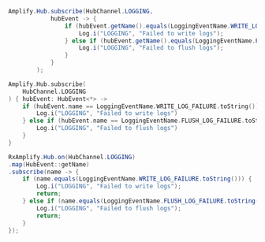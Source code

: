 <BlockSwitcher>
<Block name="Java">

```java
Amplify.Hub.subscribe(HubChannel.LOGGING,
            hubEvent -> {
                if (hubEvent.getName().equals(LoggingEventName.WRITE_LOG_FAILURE.toString())) {
                    Log.i("LOGGING", "Failed to write logs");
                } else if (hubEvent.getName().equals(LoggingEventName.FLUSH_LOG_FAILURE.toString())){
                    Log.i("LOGGING", "Failed to flush logs");
                }
            }
        );
```

</Block>
<Block name="Kotlin">

```kotlin
Amplify.Hub.subscribe(
    HubChannel.LOGGING
) { hubEvent: HubEvent<*> ->
    if (hubEvent.name == LoggingEventName.WRITE_LOG_FAILURE.toString()) {
        Log.i("LOGGING", "Failed to write logs")
    } else if (hubEvent.name == LoggingEventName.FLUSH_LOG_FAILURE.toString()) {
        Log.i("LOGGING", "Failed to flush logs")
    }
}
```

</Block>
<Block name="RxJava">

```java
RxAmplify.Hub.on(HubChannel.LOGGING)
.map(HubEvent::getName)
.subscribe(name -> {
    if (name.equals(LoggingEventName.WRITE_LOG_FAILURE.toString())) {
        Log.i("LOGGING", "Failed to write logs");
        return;
    } else if (name.equals(LoggingEventName.FLUSH_LOG_FAILURE.toString())) {
        Log.i("LOGGING", "Failed to flush logs");
        return;
    }
});
```
</Block>
</BlockSwitcher>
